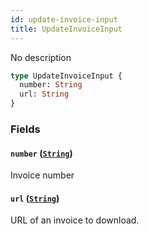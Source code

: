```yaml
---
id: update-invoice-input
title: UpdateInvoiceInput
---
```


No description

```graphql
type UpdateInvoiceInput {
  number: String
  url: String
}
```

### Fields

#### `number` ([`String`](../../../developer/api-reference/scalars/string))

Invoice number

#### `url` ([`String`](../../../developer/api-reference/scalars/string))

URL of an invoice to download.
